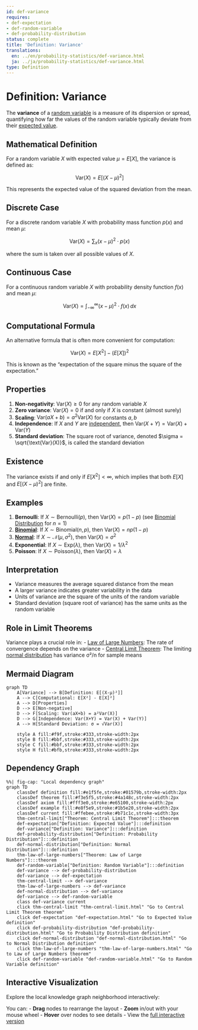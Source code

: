 ```yaml
---
id: def-variance
requires:
- def-expectation
- def-random-variable
- def-probability-distribution
status: complete
title: 'Definition: Variance'
translations:
  en: ../en/probability-statistics/def-variance.html
  ja: ../ja/probability-statistics/def-variance.html
type: Definition
---
```


# Definition: Variance {#def-variance}

The **variance** of a [random variable](def-random-variable.qmd) is a measure of its dispersion or spread, quantifying how far the values of the random variable typically deviate from their [expected value](def-expectation.qmd).

## Mathematical Definition

For a random variable $X$ with expected value $\mu = E[X]$, the variance is defined as:

$$\text{Var}(X) = E[(X - \mu)^2]$$

This represents the expected value of the squared deviation from the mean.

## Discrete Case

For a discrete random variable $X$ with probability mass function $p(x)$ and mean $\mu$:

$$\text{Var}(X) = \sum_{x} (x - \mu)^2 \cdot p(x)$$

where the sum is taken over all possible values of $X$.

## Continuous Case

For a continuous random variable $X$ with probability density function $f(x)$ and mean $\mu$:

$$\text{Var}(X) = \int_{-\infty}^{\infty} (x - \mu)^2 \cdot f(x) \, dx$$

## Computational Formula

An alternative formula that is often more convenient for computation:

$$\text{Var}(X) = E[X^2] - (E[X])^2$$

This is known as the "expectation of the square minus the square of the expectation."

## Properties

1. **Non-negativity**: $\text{Var}(X) \geq 0$ for any random variable $X$
2. **Zero variance**: $\text{Var}(X) = 0$ if and only if $X$ is constant (almost surely)
3. **Scaling**: $\text{Var}(aX + b) = a^2 \text{Var}(X)$ for constants $a, b$
4. **Independence**: If $X$ and $Y$ are [independent](def-independence.qmd), then $\text{Var}(X + Y) = \text{Var}(X) + \text{Var}(Y)$
5. **Standard deviation**: The square root of variance, denoted $\sigma = \sqrt{\text{Var}(X)}$, is called the standard deviation

## Existence

The variance exists if and only if $E[X^2] < \infty$, which implies that both $E[X]$ and $E[(X - \mu)^2]$ are finite.

## Examples

1. **Bernoulli**: If $X \sim \text{Bernoulli}(p)$, then $\text{Var}(X) = p(1-p)$ (see [Binomial Distribution](def-binomial-distribution.qmd) for $n=1$)
2. **[Binomial](def-binomial-distribution.qmd)**: If $X \sim \text{Binomial}(n, p)$, then $\text{Var}(X) = np(1-p)$
3. **[Normal](def-normal-distribution.qmd)**: If $X \sim \mathcal{N}(\mu, \sigma^2)$, then $\text{Var}(X) = \sigma^2$
4. **Exponential**: If $X \sim \text{Exp}(\lambda)$, then $\text{Var}(X) = 1/\lambda^2$
5. **Poisson**: If $X \sim \text{Poisson}(\lambda)$, then $\text{Var}(X) = \lambda$

## Interpretation

- Variance measures the average squared distance from the mean
- A larger variance indicates greater variability in the data
- Units of variance are the square of the units of the random variable
- Standard deviation (square root of variance) has the same units as the random variable

## Role in Limit Theorems

Variance plays a crucial role in:
- [Law of Large Numbers](thm-law-of-large-numbers.qmd): The rate of convergence depends on the variance
- [Central Limit Theorem](thm-central-limit.qmd): The limiting [normal distribution](def-normal-distribution.qmd) has variance σ²/n for sample means

## Mermaid Diagram

```mermaid
graph TD
    A[Variance] --> B[Definition: E[(X-μ)²]]
    A --> C[Computational: E[X²] - E[X]²]
    A --> D[Properties]
    D --> E[Non-negative]
    D --> F[Scaling: Var(aX+b) = a²Var(X)]
    D --> G[Independence: Var(X+Y) = Var(X) + Var(Y)]
    A --> H[Standard Deviation: σ = √Var(X)]

    style A fill:#f9f,stroke:#333,stroke-width:2px
    style B fill:#bbf,stroke:#333,stroke-width:2px
    style C fill:#bbf,stroke:#333,stroke-width:2px
    style H fill:#bfb,stroke:#333,stroke-width:2px
```

## Dependency Graph

```mermaid
%%| fig-cap: "Local dependency graph"
graph TD
    classDef definition fill:#e1f5fe,stroke:#01579b,stroke-width:2px
    classDef theorem fill:#f3e5f5,stroke:#4a148c,stroke-width:2px
    classDef axiom fill:#fff3e0,stroke:#e65100,stroke-width:2px
    classDef example fill:#e8f5e9,stroke:#1b5e20,stroke-width:2px
    classDef current fill:#ffebee,stroke:#b71c1c,stroke-width:3px
    thm-central-limit["Theorem: Central Limit Theorem"]:::theorem
    def-expectation["Definition: Expected Value"]:::definition
    def-variance["Definition: Variance"]:::definition
    def-probability-distribution["Definition: Probability Distribution"]:::definition
    def-normal-distribution["Definition: Normal Distribution"]:::definition
    thm-law-of-large-numbers["Theorem: Law of Large Numbers"]:::theorem
    def-random-variable["Definition: Random Variable"]:::definition
    def-variance --> def-probability-distribution
    def-variance --> def-expectation
    thm-central-limit --> def-variance
    thm-law-of-large-numbers --> def-variance
    def-normal-distribution --> def-variance
    def-variance --> def-random-variable
    class def-variance current
    click thm-central-limit "thm-central-limit.html" "Go to Central Limit Theorem theorem"
    click def-expectation "def-expectation.html" "Go to Expected Value definition"
    click def-probability-distribution "def-probability-distribution.html" "Go to Probability Distribution definition"
    click def-normal-distribution "def-normal-distribution.html" "Go to Normal Distribution definition"
    click thm-law-of-large-numbers "thm-law-of-large-numbers.html" "Go to Law of Large Numbers theorem"
    click def-random-variable "def-random-variable.html" "Go to Random Variable definition"
```

## Interactive Visualization

Explore the local knowledge graph neighborhood interactively:

::: {.graph-viz data-id="def-variance" data-width="700" data-height="500"}
:::

You can:
- **Drag** nodes to rearrange the layout
- **Zoom** in/out with your mouse wheel
- **Hover** over nodes to see details
- View the [full interactive version](../../output/interactive/def-variance.html){target="_blank"}
